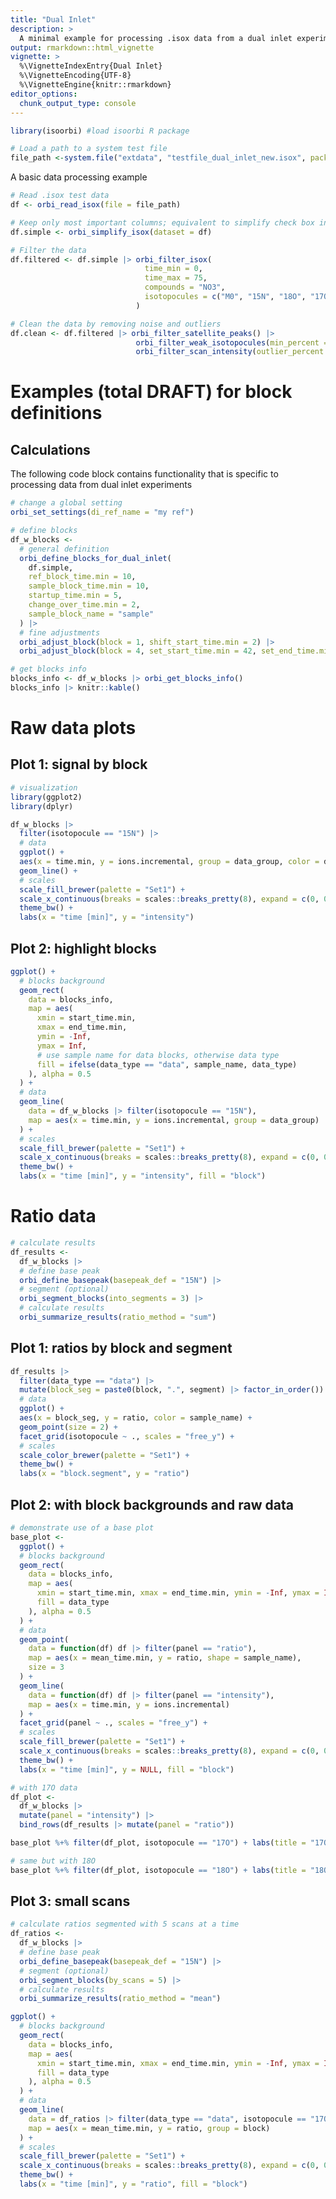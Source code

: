 ```yaml
---
title: "Dual Inlet"
description: >
  A minimal example for processing .isox data from a dual inlet experiments
output: rmarkdown::html_vignette
vignette: >
  %\VignetteIndexEntry{Dual Inlet}
  %\VignetteEncoding{UTF-8}
  %\VignetteEngine{knitr::rmarkdown}
editor_options: 
  chunk_output_type: console
---
```


```r
library(isoorbi) #load isoorbi R package

# Load a path to a system test file
file_path <-system.file("extdata", "testfile_dual_inlet_new.isox", package = "isoorbi")

```

A basic data processing example
```r

# Read .isox test data
df <- orbi_read_isox(file = file_path)

# Keep only most important columns; equivalent to simplify check box in IsoX
df.simple <- orbi_simplify_isox(dataset = df)

# Filter the data
df.filtered <- df.simple |> orbi_filter_isox(
                              time_min = 0,
                              time_max = 75,
                              compounds = "NO3",
                              isotopocules = c("M0", "15N", "18O", "17O")
                            )

# Clean the data by removing noise and outliers
df.clean <- df.filtered |> orbi_filter_satellite_peaks() |>
                            orbi_filter_weak_isotopocules(min_percent = 10) |>
                            orbi_filter_scan_intensity(outlier_percent = 10)

```


# Examples (total DRAFT) for block definitions

## Calculations

The following code block contains functionality that is specific to processing data from dual inlet experiments

```r
# change a global setting
orbi_set_settings(di_ref_name = "my ref")

# define blocks
df_w_blocks <-
  # general definition
  orbi_define_blocks_for_dual_inlet(
    df.simple,
    ref_block_time.min = 10,
    sample_block_time.min = 10,
    startup_time.min = 5,
    change_over_time.min = 2,
    sample_block_name = "sample"
  ) |> 
  # fine adjustments
  orbi_adjust_block(block = 1, shift_start_time.min = 2) |>
  orbi_adjust_block(block = 4, set_start_time.min = 42, set_end_time.min = 52)

# get blocks info
blocks_info <- df_w_blocks |> orbi_get_blocks_info()
blocks_info |> knitr::kable()
```


# Raw data plots

## Plot 1: signal by block

```r
# visualization
library(ggplot2)
library(dplyr)

df_w_blocks |> 
  filter(isotopocule == "15N") |>
  # data
  ggplot() +
  aes(x = time.min, y = ions.incremental, group = data_group, color = data_type) +
  geom_line() +
  # scales
  scale_fill_brewer(palette = "Set1") +
  scale_x_continuous(breaks = scales::breaks_pretty(8), expand = c(0, 0)) +
  theme_bw() +
  labs(x = "time [min]", y = "intensity")
```

## Plot 2: highlight blocks

```r
ggplot() +
  # blocks background
  geom_rect(
    data = blocks_info,
    map = aes(
      xmin = start_time.min,
      xmax = end_time.min,
      ymin = -Inf,
      ymax = Inf,
      # use sample name for data blocks, otherwise data type
      fill = ifelse(data_type == "data", sample_name, data_type)
    ), alpha = 0.5
  ) +
  # data
  geom_line(
    data = df_w_blocks |> filter(isotopocule == "15N"),
    map = aes(x = time.min, y = ions.incremental, group = data_group)
  ) +
  # scales
  scale_fill_brewer(palette = "Set1") +
  scale_x_continuous(breaks = scales::breaks_pretty(8), expand = c(0, 0)) +
  theme_bw() +
  labs(x = "time [min]", y = "intensity", fill = "block")
```

# Ratio data

```r
# calculate results
df_results <- 
  df_w_blocks |>
  # define base peak
  orbi_define_basepeak(basepeak_def = "15N") |> 
  # segment (optional)
  orbi_segment_blocks(into_segments = 3) |>
  # calculate results
  orbi_summarize_results(ratio_method = "sum")
```

## Plot 1: ratios by block and segment

```r
df_results |>
  filter(data_type == "data") |>
  mutate(block_seg = paste0(block, ".", segment) |> factor_in_order()) |>
  # data
  ggplot() +
  aes(x = block_seg, y = ratio, color = sample_name) +
  geom_point(size = 2) +
  facet_grid(isotopocule ~ ., scales = "free_y") +
  # scales
  scale_color_brewer(palette = "Set1") +
  theme_bw() +
  labs(x = "block.segment", y = "ratio")
```

## Plot 2: with block backgrounds and raw data

```r
# demonstrate use of a base plot
base_plot <-
  ggplot() +
  # blocks background
  geom_rect(
    data = blocks_info,
    map = aes(
      xmin = start_time.min, xmax = end_time.min, ymin = -Inf, ymax = Inf,
      fill = data_type
    ), alpha = 0.5
  ) +
  # data
  geom_point(
    data = function(df) df |> filter(panel == "ratio"),
    map = aes(x = mean_time.min, y = ratio, shape = sample_name),
    size = 3
  ) +
  geom_line(
    data = function(df) df |> filter(panel == "intensity"),
    map = aes(x = time.min, y = ions.incremental)
  ) +
  facet_grid(panel ~ ., scales = "free_y") +
  # scales
  scale_fill_brewer(palette = "Set1") +
  scale_x_continuous(breaks = scales::breaks_pretty(8), expand = c(0, 0)) +
  theme_bw() +
  labs(x = "time [min]", y = NULL, fill = "block")

# with 17O data
df_plot <-
  df_w_blocks |>
  mutate(panel = "intensity") |>
  bind_rows(df_results |> mutate(panel = "ratio"))

base_plot %+% filter(df_plot, isotopocule == "17O") + labs(title = "17O/15N")
```

```r
# same but with 18O
base_plot %+% filter(df_plot, isotopocule == "18O") + labs(title = "18O/15N")
```

## Plot 3: small scans

```r
# calculate ratios segmented with 5 scans at a time
df_ratios <- 
  df_w_blocks |>
  # define base peak
  orbi_define_basepeak(basepeak_def = "15N") |> 
  # segment (optional)
  orbi_segment_blocks(by_scans = 5) |>
  # calculate results
  orbi_summarize_results(ratio_method = "mean")
```

```r
ggplot() +
  # blocks background
  geom_rect(
    data = blocks_info,
    map = aes(
      xmin = start_time.min, xmax = end_time.min, ymin = -Inf, ymax = Inf,
      fill = data_type
    ), alpha = 0.5
  ) +
  # data
  geom_line(
    data = df_ratios |> filter(data_type == "data", isotopocule == "17O"),
    map = aes(x = mean_time.min, y = ratio, group = block)
  ) +
  # scales
  scale_fill_brewer(palette = "Set1") +
  scale_x_continuous(breaks = scales::breaks_pretty(8), expand = c(0, 0)) +
  theme_bw() +
  labs(x = "time [min]", y = "ratio", fill = "block")
```


